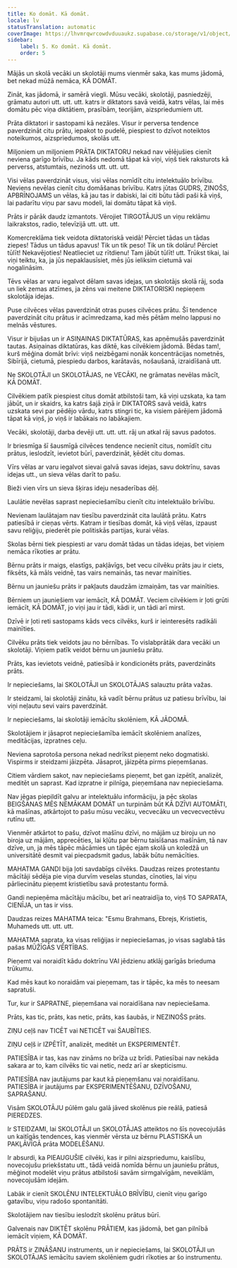 ```yaml
---
title: Ko domāt. Kā domāt.
locale: lv
statusTranslation: automatic
coverImage: https://lhvmrqwrcowdvduuaukz.supabase.co/storage/v1/object/public/strapi-uploads/small_cover-educacion-fundamental.webp-2d51a7828a2b1309555be27f7e2a61a0.webp
sidebar:
    label: 5. Ko domāt. Kā domāt.
    order: 5
---
```

Mājās un skolā vecāki un skolotāji mums vienmēr saka, kas mums jādomā, bet nekad mūžā nemāca, KĀ DOMĀT.

Zināt, kas jādomā, ir samērā viegli. Mūsu vecāki, skolotāji, pasniedzēji, grāmatu autori utt. utt. utt. katrs ir diktators savā veidā, katrs vēlas, lai mēs domātu pēc viņa diktātiem, prasībām, teorijām, aizspriedumiem utt.

Prāta diktatori ir sastopami kā nezāles. Visur ir perversa tendence paverdzināt citu prātu, iepakot to pudelē, piespiest to dzīvot noteiktos noteikumos, aizspriedumos, skolās utt.

Miljoniem un miljoniem PRĀTA DIKTATORU nekad nav vēlējušies cienīt neviena garīgo brīvību. Ja kāds nedomā tāpat kā viņi, viņš tiek raksturots kā perverss, atstumtais, nezinošs utt. utt. utt.

Visi vēlas paverdzināt visus, visi vēlas nomīdīt citu intelektuālo brīvību. Neviens nevēlas cienīt citu domāšanas brīvību. Katrs jūtas GUDRS, ZINOŠS, APBRĪNOJAMS un vēlas, kā jau tas ir dabiski, lai citi būtu tādi paši kā viņš, lai padarītu viņu par savu modeli, lai domātu tāpat kā viņš.

Prāts ir pārāk daudz izmantots. Vērojiet TIRGOTĀJUS un viņu reklāmu laikrakstos, radio, televīzijā utt. utt. utt.

Komercreklāma tiek veidota diktatoriskā veidā! Pērciet tādas un tādas ziepes! Tādus un tādus apavus! Tik un tik peso! Tik un tik dolāru! Pērciet tūlīt! Nekavējoties! Neatlieciet uz rītdienu! Tam jābūt tūlīt! utt. Trūkst tikai, lai viņi teiktu, ka, ja jūs nepaklausīsiet, mēs jūs ieliksim cietumā vai nogalināsim.

Tēvs vēlas ar varu iegalvot dēlam savas idejas, un skolotājs skolā rāj, soda un liek zemas atzīmes, ja zēns vai meitene DIKTATORISKI nepieņem skolotāja idejas.

Puse cilvēces vēlas paverdzināt otras puses cilvēces prātu. Šī tendence paverdzināt citu prātus ir acīmredzama, kad mēs pētām melno lappusi no melnās vēstures.

Visur ir bijušas un ir ASIŅAINAS DIKTATŪRAS, kas apņēmušās paverdzināt tautas. Asiņainas diktatūras, kas diktē, kas cilvēkiem jādomā. Bēdas tam!, kurš mēģina domāt brīvi: viņš neizbēgami nonāk koncentrācijas nometnēs, Sibīrijā, cietumā, piespiedu darbos, karātavās, nošaušanā, izraidīšanā utt.

Ne SKOLOTĀJI un SKOLOTĀJAS, ne VECĀKI, ne grāmatas nevēlas mācīt, KĀ DOMĀT.

Cilvēkiem patīk piespiest citus domāt atbilstoši tam, kā viņi uzskata, ka tam jābūt, un ir skaidrs, ka katrs šajā ziņā ir DIKTATORS savā veidā, katrs uzskata sevi par pēdējo vārdu, katrs stingri tic, ka visiem pārējiem jādomā tāpat kā viņš, jo viņš ir labākais no labākajiem.

Vecāki, skolotāji, darba devēji utt. utt. utt. rāj un atkal rāj savus padotos.

Ir briesmīga šī šausmīgā cilvēces tendence necienīt citus, nomīdīt citu prātus, ieslodzīt, ievietot būrī, paverdzināt, ķēdēt citu domas.

Vīrs vēlas ar varu iegalvot sievai galvā savas idejas, savu doktrīnu, savas idejas utt., un sieva vēlas darīt to pašu.

Bieži vien vīrs un sieva šķiras ideju nesaderības dēļ.

Laulātie nevēlas saprast nepieciešamību cienīt citu intelektuālo brīvību.

Nevienam laulātajam nav tiesību paverdzināt cita laulātā prātu. Katrs patiesībā ir cieņas vērts. Katram ir tiesības domāt, kā viņš vēlas, izpaust savu reliģiju, piederēt pie politiskās partijas, kurai vēlas.

Skolas bērni tiek piespiesti ar varu domāt tādas un tādas idejas, bet viņiem nemāca rīkoties ar prātu.

Bērnu prāts ir maigs, elastīgs, pakļāvīgs, bet vecu cilvēku prāts jau ir ciets, fiksēts, kā māls veidnē, tas vairs nemainās, tas nevar mainīties.

Bērnu un jauniešu prāts ir pakļauts daudzām izmaiņām, tas var mainīties.

Bērniem un jauniešiem var iemācīt, KĀ DOMĀT. Veciem cilvēkiem ir ļoti grūti iemācīt, KĀ DOMĀT, jo viņi jau ir tādi, kādi ir, un tādi arī mirst.

Dzīvē ir ļoti reti sastopams kāds vecs cilvēks, kurš ir ieinteresēts radikāli mainīties.

Cilvēku prāts tiek veidots jau no bērnības. To vislabprātāk dara vecāki un skolotāji. Viņiem patīk veidot bērnu un jauniešu prātu.

Prāts, kas ievietots veidnē, patiesībā ir kondicionēts prāts, paverdzināts prāts.

Ir nepieciešams, lai SKOLOTĀJI un SKOLOTĀJAS salauztu prāta važas.

Ir steidzami, lai skolotāji zinātu, kā vadīt bērnu prātus uz patiesu brīvību, lai viņi neļautu sevi vairs paverdzināt.

Ir nepieciešams, lai skolotāji iemācītu skolēniem, KĀ JĀDOMĀ.

Skolotājiem ir jāsaprot nepieciešamība iemācīt skolēniem analīzes, meditācijas, izpratnes ceļu.

Neviena saprotoša persona nekad nedrīkst pieņemt neko dogmatiski. Vispirms ir steidzami jāizpēta. Jāsaprot, jāizpēta pirms pieņemšanas.

Citiem vārdiem sakot, nav nepieciešams pieņemt, bet gan izpētīt, analizēt, meditēt un saprast. Kad izpratne ir pilnīga, pieņemšana nav nepieciešama.

Nav jēgas piepildīt galvu ar intelektuālu informāciju, ja pēc skolas BEIGŠANAS MĒS NEMĀKAM DOMĀT un turpinām būt KĀ DZĪVI AUTOMĀTI, kā mašīnas, atkārtojot to pašu mūsu vecāku, vecvecāku un vecvecvectēvu rutīnu utt.

Vienmēr atkārtot to pašu, dzīvot mašīnu dzīvi, no mājām uz biroju un no biroja uz mājām, apprecēties, lai kļūtu par bērnu taisīšanas mašīnām, tā nav dzīve, un, ja mēs tāpēc mācāmies un tāpēc ejam skolā un koledžā un universitātē desmit vai piecpadsmit gadus, labāk būtu nemācīties.

MAHATMA GANDI bija ļoti savdabīgs cilvēks. Daudzas reizes protestantu mācītāji sēdēja pie viņa durvīm veselas stundas, cīnoties, lai viņu pārliecinātu pieņemt kristietību savā protestantu formā.

Gandi nepieņēma mācītāju mācību, bet arī neatraidīja to, viņš TO SAPRATA, CIENĪJA, un tas ir viss.

Daudzas reizes MAHATMA teica: "Esmu Brahmans, Ebrejs, Kristietis, Muhameds utt. utt. utt.

MAHATMA saprata, ka visas reliģijas ir nepieciešamas, jo visas saglabā tās pašas MŪŽĪGĀS VĒRTĪBAS.

Pieņemt vai noraidīt kādu doktrīnu VAI jēdzienu atklāj garīgās brieduma trūkumu.

Kad mēs kaut ko noraidām vai pieņemam, tas ir tāpēc, ka mēs to neesam sapratuši.

Tur, kur ir SAPRATNE, pieņemšana vai noraidīšana nav nepieciešama.

Prāts, kas tic, prāts, kas netic, prāts, kas šaubās, ir NEZINOŠS prāts.

ZIŅU ceļš nav TICĒT vai NETICĒT vai ŠAUBĪTIES.

ZIŅU ceļš ir IZPĒTĪT, analizēt, meditēt un EKSPERIMENTĒT.

PATIESĪBA ir tas, kas nav zināms no brīža uz brīdi. Patiesībai nav nekāda sakara ar to, kam cilvēks tic vai netic, nedz arī ar skepticismu.

PATIESĪBA nav jautājums par kaut kā pieņemšanu vai noraidīšanu. PATIESĪBA ir jautājums par EKSPERIMENTĒŠANU, DZĪVOŠANU, SAPRAŠANU.

Visām SKOLOTĀJU pūlēm galu galā jāved skolēnus pie reālā, patiesā PIEREDZES.

Ir STEIDZAMI, lai SKOLOTĀJI un SKOLOTĀJAS atteiktos no šīs novecojušās un kaitīgās tendences, kas vienmēr vērsta uz bērnu PLASTISKĀ un PAKĻĀVĪGĀ prāta MODELĒŠANU.

Ir absurdi, ka PIEAUGUŠIE cilvēki, kas ir pilni aizspriedumu, kaislību, novecojušu priekšstatu utt., tādā veidā nomīda bērnu un jauniešu prātus, mēģinot modelēt viņu prātus atbilstoši savām sirmgalvīgām, neveiklām, novecojušām idejām.

Labāk ir cienīt SKOLĒNU INTELEKTUĀLO BRĪVĪBU, cienīt viņu garīgo gatavību, viņu radošo spontanitāti.

Skolotājiem nav tiesību ieslodzīt skolēnu prātus būrī.

Galvenais nav DIKTĒT skolēnu PRĀTIEM, kas jādomā, bet gan pilnībā iemācīt viņiem, KĀ DOMĀT.

PRĀTS ir ZINĀŠANU instruments, un ir nepieciešams, lai SKOLOTĀJI un SKOLOTĀJAS iemācītu saviem skolēniem gudri rīkoties ar šo instrumentu.


